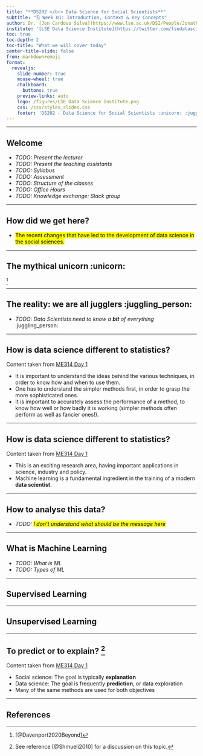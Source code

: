 ---
title: "**DS202 </br> Data Science for Social Scientists**"
subtitle: "🗓️ Week 01: Introduction, Context & Key Concepts"
author: Dr. [Jon Cardoso Silva](https://www.lse.ac.uk/DSI/People/Jonathan-Cardoso-Silva)
institute: '[LSE Data Science Institute](https://twitter.com/lsedatascience)'
toc: true
toc-depth: 2
toc-title: "What we will cover today"
center-title-slide: false
from: markdown+emoji
format:
  revealjs: 
    slide-number: true
    mouse-wheel: true
    chalkboard: 
      buttons: true
    preview-links: auto
    logo: /figures/LSE Data Science Institute.png
    css: /css/styles_slides.css
    footer: 'DS202 - Data Science for Social Scientists :unicorn: :juggling_person:'
---

----

## Welcome

- _TODO: Present the lecturer_
- _TODO: Present the teaching assistants_
- _TODO: Syllabus_
- _TODO: Assessment_
- _TODO: Structure of the classes_
- _TODO: Office Hours_
- _TODO: Knowledge exchange: Slack group_

----

## How did we get here?

- <mark class="todo"> The recent changes that have led to the development of data science in the social sciences.</mark>

----

## The mythical unicorn :unicorn: {background-image="/figures/unicorn.png" background-position="70% 45%" background-size="75%" background-repeat="no-repeat"}

[^1]


[^1]: [@Davenport2020Beyond]

----

## The reality: we are all jugglers :juggling_person:

- _TODO: Data Scientists need to know a **bit** of everything_ :juggling_person:

--- 

## How is data science different to statistics? {.incremental}

::: {.notes}
Content taken from [ME314 Day 1](https://github.com/lse-me314/lectures)
:::

::: {.incremental}
- It is important to understand the ideas behind the various techniques, in order to know how and when to use them.
- One has to understand the simpler methods first, in order to grasp the more sophisticated ones.
- It is important to accurately assess the performance of a method, to know how well or how badly it is working (simpler methods often perform as well as fancier ones!).
:::

--- 

## How is data science different to statistics? {.incremental}

::: {.notes}
Content taken from [ME314 Day 1](https://github.com/lse-me314/lectures)
:::

::: {.incremental}
- This is an exciting research area, having important applications in science, industry and policy.
- Machine learning is a fundamental ingredient in the training of a modern **data scientist**.
:::

----

## How to analyse this data?

- _TODO: <mark>I don't understand what should be the message here</mark>_

----

## What is Machine Learning

- _TODO: What is ML_
- _TODO: Types of ML_

----

## Supervised Learning

----

## Unsupervised Learning

----

## To predict or to explain? [^2]

::: {.notes}
Content taken from [ME314 Day 1](https://github.com/lse-me314/lectures)
:::

::: {.incremental}

- Social science: The goal is typically **explanation**
- Data science: The goal is frequently **prediction**, or data exploration
- Many of the same methods are used for both objectives
:::

[^2]: See reference [@Shmueli2010] for a discussion on this topic.

----
## References

::: {#refs}
:::
